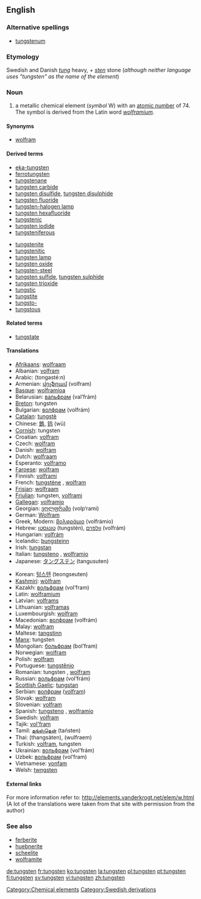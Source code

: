 {{elements|W|tantalum|Ta|rhenium|Re}}
==English==

===Alternative spellings===
*[[tungstenum]]

===Etymology===
Swedish and Danish ''[[tung]]'' heavy, + ''[[sten]]'' stone (''although neither language uses "tungsten" as the name of the element'')

===Noun===
{{en-noun-unc}}
{{wikipedia}}

# a metallic chemical element (''symbol'' W) with an [[atomic number]] of 74. The symbol is derived from the Latin word ''[[wolframium]]''.

====Synonyms====
*[[wolfram]]

====Derived terms====
{{top2}}
*[[eka-tungsten]]
*[[ferrotungsten]]
*[[tungstenane]]
*[[tungsten carbide]]
*[[tungsten disulfide]], [[tungsten disulphide]]
*[[tungsten fluoride]]
*[[tungsten-halogen lamp]]
*[[tungsten hexafluoride]]
*[[tungstenic]]
*[[tungsten iodide]]
*[[tungsteniferous]]
{{mid2}}
*[[tungstenite]]
*[[tungstenitic]]
*[[tungsten lamp]]
*[[tungsten oxide]]
*[[tungsten-steel]]
*[[tungsten sulfide]], [[tungsten sulphide]]
*[[tungsten trioxide]]
*[[tungstic]]
*[[tungstite]]
*[[tungsto-]]
*[[tungstous]]
{{bottom}}

====Related terms====
*[[tungstate]]

====Translations====
{{top}}
*[[Afrikaans]]: [[wolfraam]]
*Albanian: [[volfram]]
*Arabic: {{ARchar|[[تنجستين]]}} (tongasté:n) {{m}}
*Armenian: [[վոլֆրամ]] (volfram)
*[[Basque]]: [[wolframioa]]
*Belarusian: [[вальфрам]] (val’frám) {{m}}
*[[Breton]]: tungsten
*Bulgarian: [[волфрам]] (volfrám) {{m}}
*[[Catalan]]: [[tungstè]]
*Chinese: [[鎢]], [[钨]] (wū)
*[[Cornish]]: tungsten
*Croatian: [[volfram]]
*Czech: [[wolfram]]
*Danish: [[wolfram]]
*Dutch: [[wolfraam]] {{n}}
*Esperanto: [[volframo]]
*[[Faroese]]: [[wolfram]]
*Finnish: [[volframi]]
*French: [[tungstène]] {{m}}, [[wolfram#French|wolfram]] {{m}}
*[[Frisian]]: [[wolfraam]]
*[[Friulian]]: tungsten, [[volframi]]
*[[Gallegan]]: [[volframio]]
*Georgian: [[ვოლფრამი]] (volp‘rami)
*German: [[Wolfram]] {{n}}
*Greek, Modern: [[βολφράμιο]] (volfrámio) {{n}}
*Hebrew: [[טונגסטן]] (tungstén), [[וולפרם]] (volfrám)
*Hungarian: [[volfrám]]
*Icelandic: [[þungsteinn]]
*Irish: [[tungstan]]
*Italian: [[tungsteno]] {{m}}, [[wolframio]] {{m}}
*Japanese: [[タングステン]] (tangusuten)
{{mid}}
*Korean: [[텅스텐]] (teongseuten)
*[[Kashmiri]]: [[wòlfram]]
*Kazakh: [[вольфрам]] (vol’fram)
*Latin: [[wolframium]]
*Latvian: [[volframs]]
*Lithuanian: [[volframas]]
*Luxembourgish: [[wolfram]]
*Macedonian: [[волфрам]] (volfrám) {{m}}
*Malay: [[wolfram]]
*Maltese: [[tangstinn]]
*[[Manx]]: tungsten
*Mongolian: [[больфрам]] (bol’fram)
*Norwegian: [[wolfram]]
*Polish: [[wolfram]]
*Portuguese: [[tungstênio]] {{m}}
*Romanian: tungsten {{n}}, [[wolfram]]
*Russian: [[вольфрам]] (vol’frám) {{m}}
*[[Scottish Gaelic]]: [[tungstan]]
*Serbian: [[волфрам]] ([[volfram]]) {{m}}
*Slovak: [[wolfram]]
*Slovenian: [[volfram]]
*Spanish: [[tungsteno]] {{m}}, [[wolframio]] {{m}}
*Swedish: [[volfram]]
*Tajik: [[vol'fram]]
*Tamil: [[தங்ஸ்தென்]] (taństen)
*Thai: {{THchar|[[ทังสเตน]]}} (thangsàten), {{THchar|[[วุลแฟรม)]]}} (wulfraem)
*Turkish: [[volfram]], tungsten
*Ukrainian: [[вольфрам]] (vol’frám) {{m}}
*Uzbek: [[вольфрам]] (vol’fram)
*Vietnamese: [[vonfam]]
*Welsh: [[twngsten]]
{{bottom}}

====External links====
For more information refer to:
http://elements.vanderkrogt.net/elem/w.html
(A lot of the translations were taken from that site with permission from the author)

===See also===
*[[ferberite]]
*[[huebnerite]]
*[[scheelite]]
*[[wolframite]]

[[Category:Chemical elements]]
[[Category:Swedish derivations]]

[[de:tungsten]]
[[fr:tungsten]]
[[ko:tungsten]]
[[la:tungsten]]
[[pl:tungsten]]
[[pt:tungsten]]
[[fi:tungsten]]
[[sv:tungsten]]
[[vi:tungsten]]
[[zh:tungsten]]